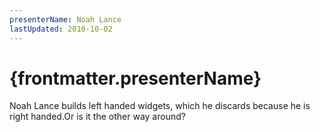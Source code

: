```yaml
---
presenterName: Noah Lance
lastUpdated: 2010-10-02
---
```


# {frontmatter.presenterName}
Noah Lance builds left
handed widgets, which he discards because he is right
handed.Or is it the other way
around?